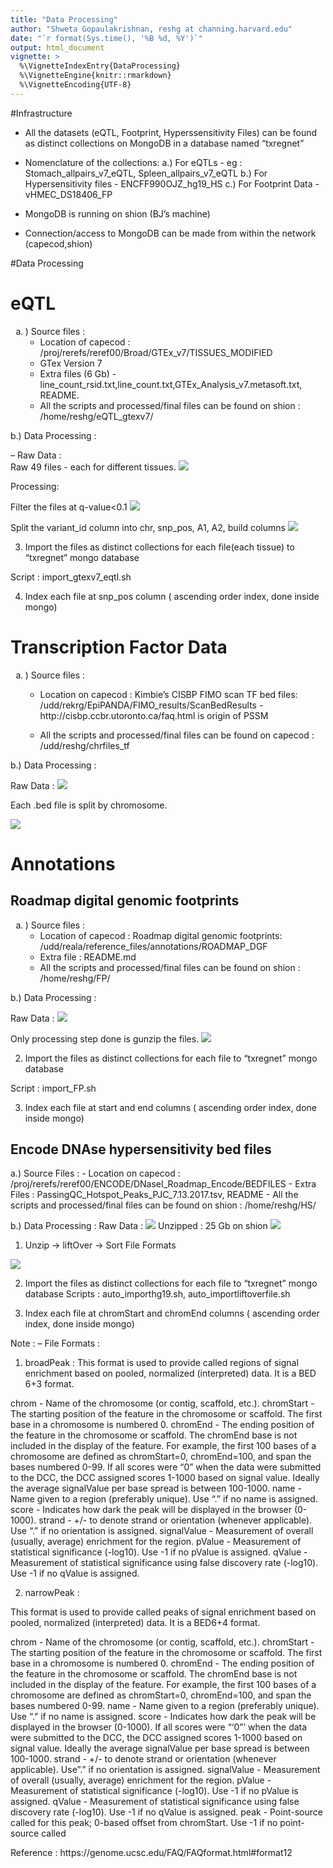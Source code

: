 ```yaml
---
title: "Data Processing"
author: "Shweta Gopaulakrishnan, reshg at channing.harvard.edu"
date: "`r format(Sys.time(), '%B %d, %Y')`"
output: html_document
vignette: >
  %\VignetteIndexEntry{DataProcessing}
  %\VignetteEngine{knitr::rmarkdown}
  %\VignetteEncoding{UTF-8}
---
```


#Infrastructure 

- All the datasets (eQTL, Footprint, Hyperssensitivity Files) can be found as distinct collections on MongoDB in a database named "txregnet"
- Nomenclature of the collections:
  a.) For eQTLs - eg : Stomach_allpairs_v7_eQTL, Spleen_allpairs_v7_eQTL
  b.) For Hypersensitivity files - ENCFF990OJZ_hg19_HS
  c.) For Footprint Data - vHMEC_DS18406_FP 

- MongoDB is running on shion (BJ's machine)
- Connection/access to MongoDB can be made from within the network (capecod,shion)

#Data Processing

# eQTL 


a. ) Source files : 
     - Location of capecod : /proj/rerefs/reref00/Broad/GTEx_v7/TISSUES_MODIFIED
     - GTex Version 7
     - Extra files (6 Gb) - line_count_rsid.txt,line_count.txt,GTEx_Analysis_v7.metasoft.txt, README. 
     - All the scripts and processed/final files can be found on shion : /home/reshg/eQTL_gtexv7/

b.) Data Processing :

-- Raw Data :  
Raw 49 files - each for different tissues. 
![](images/eQTL_raw.png)


Processing:

Filter the files at q-value<0.1
![](images/eQTL_qval.png)


Split the variant_id column into chr, snp_pos, A1, A2, build columns
![](images/eQTL_split.png)


3. Import the files as distinct collections for each file(each tissue) to "txregnet" mongo database

Script : import_gtexv7_eqtl.sh 

4. Index each file at snp_pos column ( ascending order index, done inside mongo)


# Transcription Factor Data


a. ) Source files : 
     - Location on capecod :
       Kimbie's CISBP FIMO scan TF bed files: /udd/rekrg/EpiPANDA/FIMO_results/ScanBedResults - http://cisbp.ccbr.utoronto.ca/faq.html is origin of PSSM

     - All the scripts and processed/final files can be found on capecod : /udd/reshg/chrfiles_tf

b.) Data Processing :

Raw Data : 
![](images/tf_raw.png)

Each .bed file is split by chromosome.

![](images/tf_split.png)


# Annotations

## Roadmap digital genomic footprints

a. ) Source files : 
     - Location of capecod :
       Roadmap digital genomic footprints: /udd/reala/reference_files/annotations/ROADMAP_DGF
     - Extra file : README.md 
     - All the scripts and processed/final files can be found on shion : /home/reshg/FP/

b.) Data Processing :

Raw Data :
![](images/fp_raw.png)


Only processing step done is gunzip the files. 
![](images/fp_unzip.png)

2. Import the files as distinct collections for each file to "txregnet" mongo database

Script : import_FP.sh 

3. Index each file at start and end columns ( ascending order index, done inside mongo)


## Encode DNAse hypersensitivity bed files

a.) Source Files : 
      - Location on capecod :
      /proj/rerefs/reref00/ENCODE/DNaseI_Roadmap_Encode/BEDFILES
      - Extra Files : PassingQC_Hotspot_Peaks_PJC_7.13.2017.tsv, README
      - All the scripts and processed/final files can be found on shion : /home/reshg/HS/
      
b.) Data Processing : 
Raw Data : 
![](images/hsraw.png)
Unzipped : 25 Gb on shion
![](images/hsunzip.png)

1. Unzip -> liftOver -> Sort File Formats


![](images/dnasehs.png)

2. Import the files as distinct collections for each file to "txregnet" mongo database
Scripts : auto_importhg19.sh, auto_importliftoverfile.sh

3. Index each file at chromStart and chromEnd columns ( ascending order index, done inside mongo)


Note : 
-- File Formats : 

1. broadPeak :
This format is used to provide called regions of signal enrichment based on pooled, normalized (interpreted) data. It is a BED 6+3 format.

chrom - Name of the chromosome (or contig, scaffold, etc.).
chromStart - The starting position of the feature in the chromosome or scaffold. The first base in a chromosome is numbered 0.
chromEnd - The ending position of the feature in the chromosome or scaffold. The chromEnd base is not included in the display of the feature. For example, the first 100 bases of a chromosome are defined as chromStart=0, chromEnd=100, and span the bases numbered 0-99. If all scores were "0" when the data were submitted to the DCC, the DCC assigned scores 1-1000 based on signal value. Ideally the average signalValue per base spread is between 100-1000.
name - Name given to a region (preferably unique). Use "." if no name is assigned.
score - Indicates how dark the peak will be displayed in the browser (0-1000).
strand - +/- to denote strand or orientation (whenever applicable). Use "." if no orientation is assigned.
signalValue - Measurement of overall (usually, average) enrichment for the region.
pValue - Measurement of statistical significance (-log10). Use -1 if no pValue is assigned.
qValue - Measurement of statistical significance using false discovery rate (-log10). Use -1 if no qValue is assigned.

2. narrowPeak : 

This format is used to provide called peaks of signal enrichment based on pooled, normalized (interpreted) data. It is a BED6+4 format.

chrom - Name of the chromosome (or contig, scaffold, etc.).
chromStart - The starting position of the feature in the chromosome or scaffold. The first base in a chromosome is numbered 0.
chromEnd - The ending position of the feature in the chromosome or scaffold. The chromEnd base is not included in the display of the feature. For example, the first 100 bases of a chromosome are defined as chromStart=0, chromEnd=100, and span the bases numbered 0-99.
name - Name given to a region (preferably unique). Use "." if no name is assigned.
score - Indicates how dark the peak will be displayed in the browser (0-1000). If all scores were "'0"' when the data were submitted to the DCC, the DCC assigned scores 1-1000 based on signal value. Ideally the average signalValue per base spread is between 100-1000.
strand - +/- to denote strand or orientation (whenever applicable). Use "." if no orientation is assigned.
signalValue - Measurement of overall (usually, average) enrichment for the region.
pValue - Measurement of statistical significance (-log10). Use -1 if no pValue is assigned.
qValue - Measurement of statistical significance using false discovery rate (-log10). Use -1 if no qValue is assigned.
peak - Point-source called for this peak; 0-based offset from chromStart. Use -1 if no point-source called

Reference : https://genome.ucsc.edu/FAQ/FAQformat.html#format12
